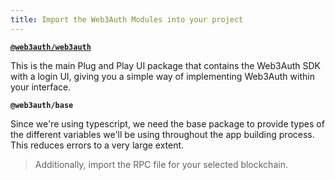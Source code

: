 ```yaml
---
title: Import the Web3Auth Modules into your project
---
```


**[`@web3auth/web3auth`](/docs/sdk/web/web3auth/)**

This is the main Plug and Play UI package that contains the Web3Auth SDK with a login UI, giving you a simple way of implementing Web3Auth within your
interface.

**`@web3auth/base`**

Since we're using typescript, we need the base package to provide types of the different variables we'll be using throughout the app building process.
This reduces errors to a very large extent.

> Additionally, import the RPC file for your selected blockchain.
